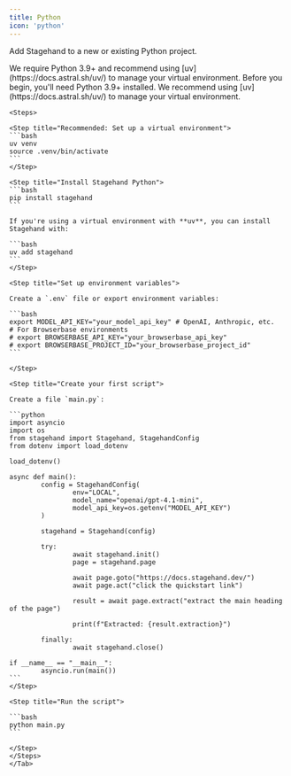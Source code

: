 ```yaml
---
title: Python
icon: 'python'
---
```

Add Stagehand to a new or existing Python project.

<Tip>
We require Python 3.9+ and recommend using [uv](https://docs.astral.sh/uv/) to manage your virtual environment.
</Tip>

<Tabs>
	<Tab title="Python">
	Before you begin, you'll need Python 3.9+ installed. We recommend using [uv](https://docs.astral.sh/uv/) to manage your virtual environment.

	<Steps>
	
	<Step title="Recommended: Set up a virtual environment">
	```bash
	uv venv
	source .venv/bin/activate
	```
	</Step>

	<Step title="Install Stagehand Python">
	```bash
	pip install stagehand
	```

	If you're using a virtual environment with **uv**, you can install Stagehand with:

	```bash
	uv add stagehand
	```
	</Step>

	<Step title="Set up environment variables">

	Create a `.env` file or export environment variables:

	```bash
	export MODEL_API_KEY="your_model_api_key" # OpenAI, Anthropic, etc.
	# For Browserbase environments
	# export BROWSERBASE_API_KEY="your_browserbase_api_key"
	# export BROWSERBASE_PROJECT_ID="your_browserbase_project_id"
	```

	</Step>

	<Step title="Create your first script">

	Create a file `main.py`:

	```python
	import asyncio
	import os
	from stagehand import Stagehand, StagehandConfig
	from dotenv import load_dotenv

	load_dotenv()

	async def main():
			config = StagehandConfig(
					env="LOCAL",
					model_name="openai/gpt-4.1-mini",
					model_api_key=os.getenv("MODEL_API_KEY")
			)
			
			stagehand = Stagehand(config)
			
			try:
					await stagehand.init()
					page = stagehand.page
					
					await page.goto("https://docs.stagehand.dev/")
					await page.act("click the quickstart link")
					
					result = await page.extract("extract the main heading of the page")
					
					print(f"Extracted: {result.extraction}")
					
			finally:
					await stagehand.close()

	if __name__ == "__main__":
			asyncio.run(main())
	```
	</Step>

	<Step title="Run the script">

	```bash
	python main.py
	```

	</Step>
	</Steps>
	</Tab>
</Tabs>